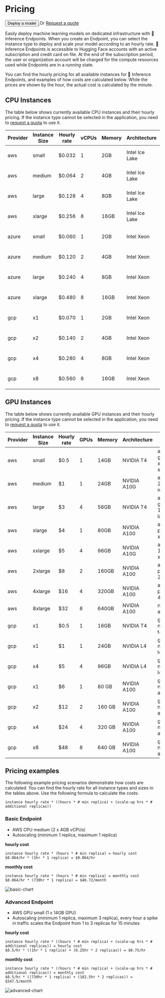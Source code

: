 # Pricing

<div class="flex md:justify-start mb-2 text-gray-400 items-center">
  <a href="https://ui.endpoints.huggingface.co/new">
    <button class="shadow-sm bg-white bg-gradient-to-br from-gray-100/20 to-gray-200/60 hover:to-gray-100/70 text-gray-700 py-1.5 rounded-lg ring-1 ring-gray-300/60 hover:ring-gray-300/30 font-semibold active:shadow-inner px-5">
      Deploy a model
    </button>
  </a>
  <span class="mx-4 ">Or</span>
  <a
    href="mailto:api-enterprise@huggingface.co"
    class="underline"
  >
    Request a quote
  </a>
</div>

Easily deploy machine learning models on dedicated infrastructure with 🤗 Inference Endpoints. When you create an Endpoint, you can select the instance type to deploy and scale your model according to an hourly rate. 🤗 Inference Endpoints is accessible to Hugging Face accounts with an active subscription and credit card on file. At the end of the subscription period, the user or organization account will be charged for the compute resources used while Endpoints are in a *running* state.

You can find the hourly pricing for all available instances for 🤗 Inference Endpoints, and examples of how costs are calculated below. While the prices are shown by the hour, the actual cost is calculated by the minute.

## CPU Instances

The table below shows currently available CPU instances and their hourly pricing. If the instance type cannot be selected in the application, you need to [request a quota](mailto:api-enterprise@huggingface.co?subject=Quota%20increase%20HF%20Endpoints&body=Hello,%0D%0A%0D%0AI%20would%20like%20to%20request%20access/quota%20increase%20for%20[INSTANCE%20TYPE]%20for%20the%20following%20account%20[HF%20ACCOUNT].) to use it.

| Provider | Instance Size | Hourly rate | vCPUs | Memory | Architecture          | ID                     |
| -------- | ------------- | ----------- | ----- | ------ | --------------------- | ---------------------- |
| aws      | small         | $0.032      | 1     | 2GB    | Intel Ice Lake        | aws-c6i-small          |
| aws      | medium        | $0.064      | 2     | 4GB    | Intel Ice Lake        | aws-c6i-medium         |
| aws      | large         | $0.128      | 4     | 8GB    | Intel Ice Lake        | aws-c6i-large          |
| aws      | xlarge        | $0.256      | 8     | 16GB   | Intel Ice Lake        | aws-c6i-xlarge         |
| azure    | small         | $0.060      | 1     | 2GB    | Intel Xeon            | azure-fsv2-small       |
| azure    | medium        | $0.120      | 2     | 4GB    | Intel Xeon            | azure-fsv2-medium      |
| azure    | large         | $0.240      | 4     | 8GB    | Intel Xeon            | azure-fsv2-large       |
| azure    | xlarge        | $0.480      | 8     | 16GB   | Intel Xeon            | azure-fsv2-xlarge      |
| gcp      | x1            | $0.070      | 1     | 2GB    | Intel Xeon            | gcp-intel-spr-x1       |
| gcp      | x2            | $0.140      | 2     | 4GB    | Intel Xeon            | gcp-intel-spr-x2       |
| gcp      | x4            | $0.280      | 4     | 8GB    | Intel Xeon            | gcp-intel-spr-x4       |
| gcp      | x8            | $0.560      | 8     | 16GB   | Intel Xeon            | gcp-intel-spr-x8       |

## GPU Instances

The table below shows currently available GPU instances and their hourly pricing. If the instance type cannot be selected in the application, you need to [request a quota](mailto:api-enterprise@huggingface.co?subject=Quota%20increase%20HF%20Endpoints&body=Hello,%0D%0A%0D%0AI%20would%20like%20to%20request%20access/quota%20increase%20for%20[INSTANCE%20TYPE]%20for%20the%20following%20account%20[HF%20ACCOUNT].) to use it.

| Provider | Instance Size | Hourly rate | GPUs | Memory | Architecture | ID                      |
| -------- | ------------- | ----------- | ---- | ------ | ------------ | ----------------------- |
| aws      | small         | $0.5        | 1    | 14GB   | NVIDIA T4    | aws-g4dn-xlarge-small   |
| aws      | medium        | $1          | 1    | 24GB   | NVIDIA A10G  | aws-g5-2xlarge-medium   |
| aws      | large         | $3          | 4    | 56GB   | NVIDIA T4    | aws-g4dn-12xlarge-large |
| aws      | xlarge        | $4          | 1    | 80GB   | NVIDIA A100  | aws-p4de-xlarge         |
| aws      | xxlarge       | $5          | 4    | 96GB   | NVIDIA A10G  | aws-g5-12xlarge-xxlarge |
| aws      | 2xlarge       | $8          | 2    | 160GB  | NVIDIA A100  | aws-p4de-2xlarge        |
| aws      | 4xlarge       | $16         | 4    | 320GB  | NVIDIA A100  | aws-p4de-4xlarge        |
| aws      | 8xlarge       | $32         | 8    | 640GB  | NVIDIA A100  | not available           |
| gcp      | x1            | $0.5        | 1    | 16GB   | NVIDIA T4    | gcp-nvidia-t4-x1        |
| gcp      | x1            | $1          | 1    | 24GB   | NVIDIA L4    | gcp-nvidia-l4-x1        |
| gcp      | x4            | $5          | 4    | 96GB   | NVIDIA L4    | gcp-nvidia-l4-x4        |
| gcp      | x1            | $6          | 1    | 80 GB  | NVIDIA A100  | gcp-nvidia-a100-x1      |
| gcp      | x2            | $12         | 2    | 160 GB | NVIDIA A100  | gcp-nvidia-a100-x2      |
| gcp      | x4            | $24         | 4    | 320 GB | NVIDIA A100  | gcp-nvidia-a100-x4      |
| gcp      | x8            | $48         | 8    | 640 GB | NVIDIA A100  | gcp-nvidia-a100-x8      |

## Pricing examples

The following example pricing scenarios demonstrate how costs are calculated. You can find the hourly rate for all instance types and sizes in the tables above. Use the following formula to calculate the costs:

```
instance hourly rate * ((hours * # min replica) + (scale-up hrs * # additional replicas))
```

### Basic Endpoint

* AWS CPU medium (2 x 4GB vCPUs)
* Autoscaling (minimum 1 replica, maximum 1 replica)

**hourly cost**
```
instance hourly rate * (hours * # min replica) = hourly cost
$0.064/hr * (1hr * 1 replica) = $0.064/hr
```

**monthly cost**
```
instance hourly rate * (hours * # min replica) = monthly cost
$0.064/hr * (730hr * 1 replica) = $46.72/month
```

![basic-chart](https://raw.githubusercontent.com/huggingface/hf-endpoints-documentation/main/assets/basic-chart.png)

### Advanced Endpoint

* AWS GPU small (1 x 14GB GPU)
* Autoscaling (minimum 1 replica, maximum 3 replica), every hour a spike in traffic scales the Endpoint from 1 to 3 replicas for 15 minutes

**hourly cost**
```
instance hourly rate * ((hours * # min replica) + (scale-up hrs * # additional replicas)) = hourly cost
$0.5/hr * ((1hr * 1 replica) + (0.25hr * 2 replicas)) = $0.75/hr
```

**monthly cost**
```
instance hourly rate * ((hours * # min replica) + (scale-up hrs * # additional replicas)) = monthly cost
$0.5/hr * ((730hr * 1 replica) + (182.5hr * 2 replicas)) = $547.5/month
``` 

![advanced-chart](https://raw.githubusercontent.com/huggingface/hf-endpoints-documentation/main/assets/advanced-chart.png)

